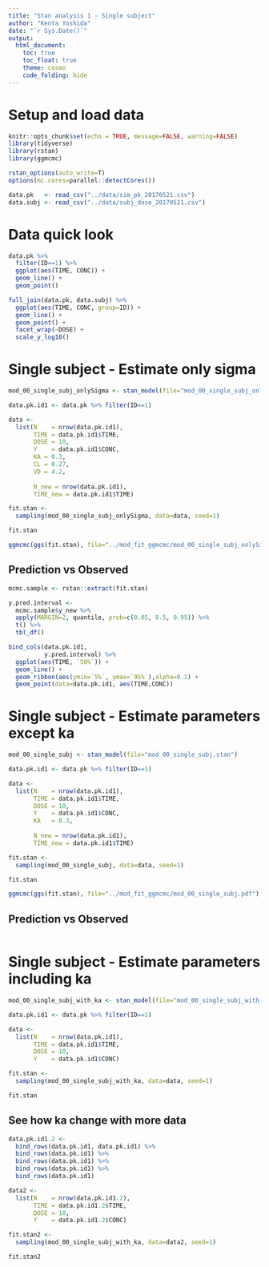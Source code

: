 ```yaml
---
title: "Stan analysis 1 - Single subject"
author: "Kenta Yoshida"
date: "`r Sys.Date()`"
output: 
  html_document: 
    toc: true
    toc_float: true
    theme: cosmo
    code_folding: hide
---
```


# Setup and load data
```r
knitr::opts_chunk$set(echo = TRUE, message=FALSE, warning=FALSE)
library(tidyverse)
library(rstan)
library(ggmcmc)

rstan_options(auto_write=T)
options(mc.cores=parallel::detectCores())

data.pk   <- read_csv("../data/sim_pk_20170521.csv") 
data.subj <- read_csv("../data/subj_dose_20170521.csv") 
```

# Data quick look

```r
data.pk %>%
  filter(ID==1) %>% 
  ggplot(aes(TIME, CONC)) +
  geom_line() +
  geom_point() 

full_join(data.pk, data.subj) %>% 
  ggplot(aes(TIME, CONC, group=ID)) +
  geom_line() +
  geom_point() +
  facet_wrap(~DOSE) +
  scale_y_log10()

```


# Single subject - Estimate only sigma

```r
mod_00_single_subj_onlySigma <- stan_model(file="mod_00_single_subj_onlySigma.stan")

data.pk.id1 <- data.pk %>% filter(ID==1)

data <- 
  list(N    = nrow(data.pk.id1),
       TIME = data.pk.id1$TIME,
       DOSE = 10,
       Y    = data.pk.id1$CONC,
       KA = 0.3,
       CL = 0.27,
       VD = 4.2,
       
       N_new = nrow(data.pk.id1),
       TIME_new = data.pk.id1$TIME)

fit.stan <-
  sampling(mod_00_single_subj_onlySigma, data=data, seed=1)

fit.stan

```

```r
ggmcmc(ggs(fit.stan), file="../mod_fit_ggmcmc/mod_00_single_subj_onlySigma.pdf")
```

## Prediction vs Observed

```r
mcmc.sample <- rstan::extract(fit.stan)

y.pred.interval <- 
  mcmc.sample$y_new %>% 
  apply(MARGIN=2, quantile, prob=c(0.05, 0.5, 0.95)) %>% 
  t() %>% 
  tbl_df()

bind_cols(data.pk.id1,
          y.pred.interval) %>% 
  ggplot(aes(TIME, `50%`)) +
  geom_line() +
  geom_ribbon(aes(ymin=`5%`, ymax=`95%`),alpha=0.1) +
  geom_point(data=data.pk.id1, aes(TIME,CONC))

```


# Single subject - Estimate parameters except ka

```r
mod_00_single_subj <- stan_model(file="mod_00_single_subj.stan")

data.pk.id1 <- data.pk %>% filter(ID==1)

data <- 
  list(N    = nrow(data.pk.id1),
       TIME = data.pk.id1$TIME,
       DOSE = 10,
       Y    = data.pk.id1$CONC,
       KA   = 0.3,
       
       N_new = nrow(data.pk.id1),
       TIME_new = data.pk.id1$TIME)

fit.stan <-
  sampling(mod_00_single_subj, data=data, seed=1)

fit.stan

```

```r
ggmcmc(ggs(fit.stan), file="../mod_fit_ggmcmc/mod_00_single_subj.pdf")
```

## Prediction vs Observed

```r
```



# Single subject - Estimate parameters including ka

```r
mod_00_single_subj_with_ka <- stan_model(file="mod_00_single_subj_with_ka.stan")

data.pk.id1 <- data.pk %>% filter(ID==1)

data <- 
  list(N    = nrow(data.pk.id1),
       TIME = data.pk.id1$TIME,
       DOSE = 10,
       Y    = data.pk.id1$CONC)

fit.stan <-
  sampling(mod_00_single_subj_with_ka, data=data, seed=1)

fit.stan
```

## See how ka change with more data

```r
data.pk.id1.2 <- 
  bind_rows(data.pk.id1, data.pk.id1) %>% 
  bind_rows(data.pk.id1) %>% 
  bind_rows(data.pk.id1) %>% 
  bind_rows(data.pk.id1) %>% 
  bind_rows(data.pk.id1)

data2 <- 
  list(N    = nrow(data.pk.id1.2),
       TIME = data.pk.id1.2$TIME,
       DOSE = 10,
       Y    = data.pk.id1.2$CONC)

fit.stan2 <-
  sampling(mod_00_single_subj_with_ka, data=data2, seed=1)

fit.stan2
```


```r
```



